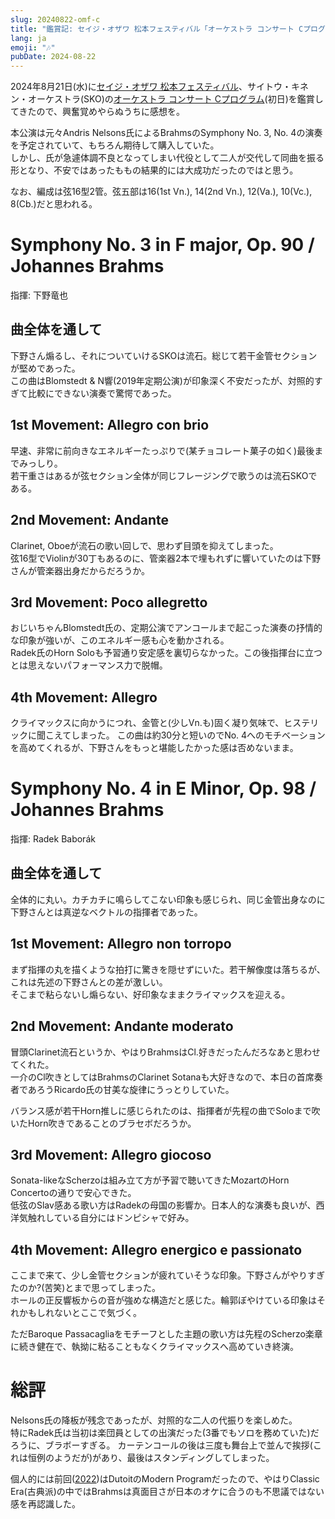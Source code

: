 ```yaml
---
slug: 20240822-omf-c
title: "鑑賞記: セイジ・オザワ 松本フェスティバル「オーケストラ コンサート Cプログラム」"
lang: ja
emoji: "🎶"
pubDate: 2024-08-22
---
```


2024年8月21日(水)に[セイジ・オザワ 松本フェスティバル](https://ozawa-festival.com)、サイトウ・キネン・オーケストラ(SKO)の[オーケストラ コンサート Cプログラム](https://www.ozawa-festival.com/programs/2024/orchestra-c.html)(初日)を鑑賞してきたので、興奮覚めやらぬうちに感想を。

本公演は元々Andris Nelsons氏によるBrahmsのSymphony No. 3, No. 4の演奏を予定されていて、もちろん期待して購入していた。  
しかし、氏が急遽体調不良となってしまい代役として二人が交代して同曲を振る形となり、不安ではあったももの結果的には大成功だったのではと思う。

なお、編成は弦16型2管。弦五部は16(1st Vn.), 14(2nd Vn.), 12(Va.), 10(Vc.), 8(Cb.)だと思われる。

# Symphony No. 3 in F major, Op. 90 / Johannes Brahms

指揮: 下野竜也

## 曲全体を通して

下野さん煽るし、それについていけるSKOは流石。総じて若干金管セクションが堅めであった。  
この曲はBlomstedt & N響(2019年定期公演)が印象深く不安だったが、対照的すぎて比較にできない演奏で驚愕であった。

## 1st Movement: Allegro con brio

早速、非常に前向きなエネルギーたっぷりで(某チョコレート菓子の如く)最後までみっしり。  
若干重さはあるが弦セクション全体が同じフレージングで歌うのは流石SKOである。

## 2nd Movement: Andante

Clarinet, Oboeが流石の歌い回しで、思わず目頭を抑えてしまった。  
弦16型でViolinが30丁もあるのに、管楽器2本で埋もれずに響いていたのは下野さんが管楽器出身だからだろうか。

## 3rd Movement: Poco allegretto

おじいちゃんBlomstedt氏の、定期公演でアンコールまで起こった演奏の抒情的な印象が強いが、このエネルギー感も心を動かされる。  
Radek氏のHorn Soloも予習通り安定感を裏切らなかった。この後指揮台に立つとは思えないパフォーマンス力で脱帽。

## 4th Movement: Allegro

クライマックスに向かうにつれ、金管と(少しVn.も)固く凝り気味で、ヒステリックに聞こえてしまった。
この曲は約30分と短いのでNo. 4へのモチベーションを高めてくれるが、下野さんをもっと堪能したかった感は否めないまま。

# Symphony No. 4 in E Minor, Op. 98 / Johannes Brahms

指揮: Radek Baborák

## 曲全体を通して

全体的に丸い。カチカチに鳴らしてこない印象も感じられ、同じ金管出身なのに下野さんとは真逆なベクトルの指揮者であった。

## 1st Movement: Allegro non torropo

まず指揮の丸を描くような拍打に驚きを隠せずにいた。若干解像度は落ちるが、これは先述の下野さんとの差が激しい。  
そこまで粘らないし煽らない、好印象なままクライマックスを迎える。

## 2nd Movement: Andante moderato

冒頭Clarinet流石というか、やはりBrahmsはCl.好きだったんだろなあと思わせてくれた。  
一介のCl吹きとしてはBrahmsのClarinet Sotanaも大好きなので、本日の首席奏者であろうRicardo氏の甘美な旋律にうっとりしていた。

バランス感が若干Horn推しに感じられたのは、指揮者が先程の曲でSoloまで吹いたHorn吹きであることのブラセボだろうか。

## 3rd Movement: Allegro giocoso

Sonata-likeなScherzoは組み立て方が予習で聴いてきたMozartのHorn Concertoの通りで安心できた。  
低弦のSlav感ある歌い方はRadekの母国の影響か。日本人的な演奏も良いが、西洋気触れしている自分にはドンピシャで好み。

## 4th Movement: Allegro energico e passionato

ここまで来て、少し金管セクションが疲れていそうな印象。下野さんがやりすぎたのか?(苦笑)とまで思ってしまった。  
ホールの正反響板からの音が強めな構造だと感じた。輪郭ぼやけている印象はそれかもしれないとここで気づく。

ただBaroque Passacagliaをモチーフとした主題の歌い方は先程のScherzo楽章に続き健在で、執拗に粘ることもなくクライマックスへ高めていき終演。

# 総評

Nelsons氏の降板が残念であったが、対照的な二人の代振りを楽しめた。  
特にRadek氏は当初は楽団員としての出演だった(3番でもソロを務めていた)だろうに、ブラボーすぎる。
カーテンコールの後は三度も舞台上で並んで挨拶(これは恒例のようだが)があり、最後はスタンディングしてしまった。

個人的には前回([2022](https://www.ozawa-festival.com/programs/2022/orchestra.html))はDutoitのModern Programだったので、やはりClassic Era(古典派)の中ではBrahmsは真面目さが日本のオケに合うのも不思議ではない感を再認識した。
